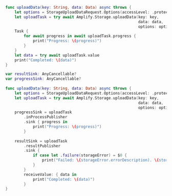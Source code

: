 <BlockSwitcher>

<Block name="Async/Await">

```swift
func uploadData(key: String, data: Data) async throws {
    let options = StorageUploadDataRequest.Options(accessLevel: .protected)
    let uploadTask = try await Amplify.Storage.uploadData(key: key,
                                                          data: data,
                                                          options: options)
    Task {
        for await progress in await uploadTask.progress {
            print("Progress: \(progress)")
        }
    }
    let data = try await uploadTask.value
    print("Completed: \(data)")
}
```

</Block>

<Block name="Combine">

```swift
var resultSink: AnyCancellable?
var progressSink: AnyCancellable?
    
func uploadData(key: String, data: Data) async throws {
    let options = StorageUploadDataRequest.Options(accessLevel: .protected)
    let uploadTask = try await Amplify.Storage.uploadData(key: key,
                                                          data: data,
                                                          options: options)
    progressSink = uploadTask
        .inProcessPublisher
        .sink { progress in
            print("Progress: \(progress)")
        }
    
    resultSink = uploadTask
        .resultPublisher
        .sink {
            if case let .failure(storageError) = $0 {
                print("Failed: \(storageError.errorDescription). \(storageError.recoverySuggestion)")
            }
        }
        receiveValue: { data in
            print("Completed: \(data)")
        }
}
```

</Block>

</BlockSwitcher>